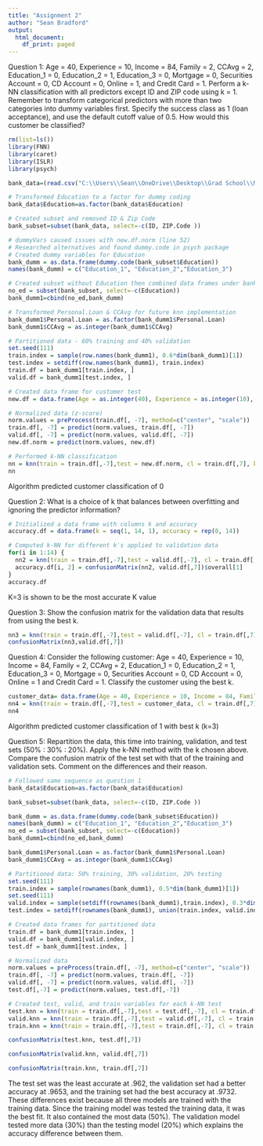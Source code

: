 ```yaml
---
title: "Assignment 2"
author: "Sean Bradford"
output:
  html_document:
    df_print: paged
---
```


Question 1: Age = 40, Experience = 10, Income = 84, Family = 2, CCAvg = 2, Education_1 = 0, Education_2 = 
1, Education_3 = 0, Mortgage = 0, Securities Account = 0, CD Account = 0, Online = 1, and 
Credit Card = 1. Perform a k-NN classification with all predictors except ID and ZIP code 
using k = 1. Remember to transform categorical predictors with more than two categories 
into dummy variables first. Specify the success class as 1 (loan acceptance), and use the 
default cutoff value of 0.5. How would this customer be classified?

```r
rm(list=ls())
library(FNN)
library(caret)
library(ISLR)
library(psych)
```

```r
bank_data=(read.csv("C:\\Users\\Sean\\OneDrive\\Desktop\\Grad School\\Machine Learning\\UniversalBank.csv"))

# Transformed Education to a factor for dummy coding
bank_data$Education=as.factor(bank_data$Education)

# Created subset and removed ID & Zip Code
bank_subset=subset(bank_data, select=-c(ID, ZIP.Code ))

# dummyVars caused issues with new.df.norm (line 52)
# Researched alternatives and found dummy.code in psych package
# Created dummy variables for Education
bank_dumm = as.data.frame(dummy.code(bank_subset$Education))
names(bank_dumm) = c("Education_1", "Education_2","Education_3")

# Created subset without Education then combined data frames under bank_dumm1
no_ed = subset(bank_subset, select=-c(Education))
bank_dumm1=cbind(no_ed,bank_dumm)

# Transformed Personal.Loan & CCAvg for future knn implementation
bank_dumm1$Personal.Loan = as.factor(bank_dumm1$Personal.Loan)
bank_dumm1$CCAvg = as.integer(bank_dumm1$CCAvg)

# Partitioned data - 60% training and 40% validation
set.seed(111)
train.index = sample(row.names(bank_dumm1), 0.6*dim(bank_dumm1)[1])
test.index = setdiff(row.names(bank_dumm1), train.index) 
train.df = bank_dumm1[train.index, ]
valid.df = bank_dumm1[test.index, ]

# Created data frame for customer test
new.df = data.frame(Age = as.integer(40), Experience = as.integer(10), Income = as.integer(84), Family = as.integer(2), CCAvg = as.integer(2), Mortgage = as.integer(0), Securities.Account = as.integer(0), CD.Account = as.integer(0), Online = as.integer(1), CreditCard = as.integer(1),  Education_1 = as.integer(0), Education_2 = as.integer(1), Education_3 = as.integer(0))

# Normalized data (z-score)
norm.values = preProcess(train.df[, -7], method=c("center", "scale"))
train.df[, -7] = predict(norm.values, train.df[, -7])
valid.df[, -7] = predict(norm.values, valid.df[, -7])
new.df.norm = predict(norm.values, new.df)

# Performed k-NN classification
nn = knn(train = train.df[,-7],test = new.df.norm, cl = train.df[,7], k=1)
nn
```
Algorithm predicted customer classification of 0

Question 2: What is a choice of k that balances between overfitting and ignoring the predictor 
information? 
```r
# Initialized a data frame with columns k and accuracy
accuracy.df = data.frame(k = seq(1, 14, 1), accuracy = rep(0, 14))

# Computed k-NN for different k's applied to validation data
for(i in 1:14) {
  nn2 = knn(train = train.df[,-7],test = valid.df[,-7], cl = train.df[,7], k=i)
  accuracy.df[i, 2] = confusionMatrix(nn2, valid.df[,7])$overall[1]
}
accuracy.df
```
K=3 is shown to be the most accurate K value

Question 3: Show the confusion matrix for the validation data that results from using the best k. 
```r
nn3 = knn(train = train.df[,-7],test = valid.df[,-7], cl = train.df[,7], k=3)
confusionMatrix(nn3,valid.df[,7])
```


Question 4: Consider the following customer: Age = 40, Experience = 10, Income = 84, 
Family = 2, CCAvg = 2, Education_1 = 0, Education_2 = 1, Education_3 = 0, 
Mortgage = 0, Securities Account = 0, CD Account = 0, Online = 1 and Credit 
Card = 1. Classify the customer using the best k. 
```r
customer_data= data.frame(Age = 40, Experience = 10, Income = 84, Family = 2, CCAvg = 2, Education_1 = 0, Education_2 = 1, Education_3 = 0, Mortgage = 0, Securities.Account = 0, CD.Account = 0, Online = 1, CreditCard = 1)
nn4 = knn(train = train.df[,-7],test = customer_data, cl = train.df[,7], k=3)
nn4
```
Algorithm predicted customer classification of 1 with best k (k=3)

Question 5: Repartition the data, this time into training, validation, and test sets (50% : 30% : 20%). Apply 
the k-NN method with the k chosen above. Compare the confusion matrix of the test set 
with that of the training and validation sets. Comment on the differences and their reason. 
```r
# Followed same sequence as question 1
bank_data$Education=as.factor(bank_data$Education)

bank_subset=subset(bank_data, select=-c(ID, ZIP.Code ))

bank_dumm = as.data.frame(dummy.code(bank_subset$Education))
names(bank_dumm) = c("Education_1", "Education_2","Education_3")
no_ed = subset(bank_subset, select=-c(Education))
bank_dumm1=cbind(no_ed,bank_dumm)

bank_dumm1$Personal.Loan = as.factor(bank_dumm1$Personal.Loan)
bank_dumm1$CCAvg = as.integer(bank_dumm1$CCAvg)

# Partitioned data: 50% training, 30% validation, 20% testing
set.seed(111)
train.index = sample(rownames(bank_dumm1), 0.5*dim(bank_dumm1)[1])
set.seed(111)
valid.index = sample(setdiff(rownames(bank_dumm1),train.index), 0.3*dim(bank_dumm1)[1])
test.index = setdiff(rownames(bank_dumm1), union(train.index, valid.index))

# Created data frames for partitioned data
train.df = bank_dumm1[train.index, ]
valid.df = bank_dumm1[valid.index, ]
test.df = bank_dumm1[test.index, ]

# Normalized data
norm.values = preProcess(train.df[, -7], method=c("center", "scale"))
train.df[, -7] = predict(norm.values, train.df[, -7])
valid.df[, -7] = predict(norm.values, valid.df[, -7])
test.df[,-7] = predict(norm.values, test.df[,-7])

# Created test, valid, and train variables for each k-NN test
test.knn = knn(train = train.df[,-7],test = test.df[,-7], cl = train.df[,7], k=3)
valid.knn = knn(train = train.df[,-7],test = valid.df[,-7], cl = train.df[,7], k=3)
train.knn = knn(train = train.df[,-7],test = train.df[,-7], cl = train.df[,7], k=3)

confusionMatrix(test.knn, test.df[,7])

```

```r
confusionMatrix(valid.knn, valid.df[,7])
```

```r
confusionMatrix(train.knn, train.df[,7])
```

The test set was the least accurate at .962, the validation set had a better accuracy at .9653, and the training set had the best accuracy at .9732. These differences exist because all three models are trained with the training data. Since the training model was tested the training data, it was the best fit. It also contained the most data (50%). The validation model tested more data (30%) than the testing model (20%) which explains the accuracy difference between them.